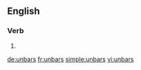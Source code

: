 ==English==

===Verb===
{{head|en|verb form}}

# {{en-third-person singular of|unbar}}

[[de:unbars]]
[[fr:unbars]]
[[simple:unbars]]
[[vi:unbars]]